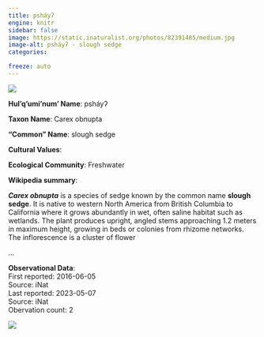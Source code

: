 ```yaml
---
title: psháyʔ
engine: knitr
sidebar: false
image: https://static.inaturalist.org/photos/82391485/medium.jpg
image-alt: psháyʔ - slough sedge
categories:

freeze: auto
---
```

![](https://static.inaturalist.org/photos/82391485/medium.jpg){fig-alt="psháyʔ - slough sedge"}

**Hul'q'umi'num' Name**: psháyʔ



**Taxon Name**: Carex obnupta

**"Common" Name**: slough sedge

**Cultural Values**:  

::: {layout-nrow=1 style="width:60%"}

:::

**Ecological Community**: Freshwater

**Wikipedia summary**:  
<p class="mw-empty-elt">
</p>

<p><i><b>Carex obnupta</b></i> is a species of sedge known by the common name <b>slough sedge</b>. It is native to western North America from British Columbia to California where it grows abundantly in wet, often saline habitat such as wetlands. The plant produces upright, angled stems approaching 1.2 meters in maximum height, growing in beds or colonies from rhizome networks. The inflorescence is a cluster of flower</p>...

**Observational Data**:   
First reported: 2016-06-05  
Source: iNat  
Last reported: 2023-05-07  
Source: iNat  
Obervation count: 2

![](community_dist.png)
